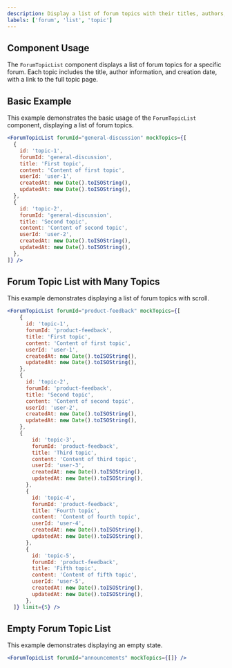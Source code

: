 ```yaml
---
description: Display a list of forum topics with their titles, authors, and creation dates. Link to the forum topic page.
labels: ['forum', 'list', 'topic']
---
```


## Component Usage

The `ForumTopicList` component displays a list of forum topics for a specific forum. Each topic includes the title, author information, and creation date, with a link to the full topic page.

## Basic Example

This example demonstrates the basic usage of the `ForumTopicList` component, displaying a list of forum topics.

```jsx
<ForumTopicList forumId="general-discussion" mockTopics={[
  {
    id: 'topic-1',
    forumId: 'general-discussion',
    title: 'First topic',
    content: 'Content of first topic',
    userId: 'user-1',
    createdAt: new Date().toISOString(),
    updatedAt: new Date().toISOString(),
  },
  {
    id: 'topic-2',
    forumId: 'general-discussion',
    title: 'Second topic',
    content: 'Content of second topic',
    userId: 'user-2',
    createdAt: new Date().toISOString(),
    updatedAt: new Date().toISOString(),
  },
]} />
```

## Forum Topic List with Many Topics

This example demonstrates displaying a list of forum topics with scroll.

```jsx
<ForumTopicList forumId="product-feedback" mockTopics={[
    {
      id: 'topic-1',
      forumId: 'product-feedback',
      title: 'First topic',
      content: 'Content of first topic',
      userId: 'user-1',
      createdAt: new Date().toISOString(),
      updatedAt: new Date().toISOString(),
    },
    {
      id: 'topic-2',
      forumId: 'product-feedback',
      title: 'Second topic',
      content: 'Content of second topic',
      userId: 'user-2',
      createdAt: new Date().toISOString(),
      updatedAt: new Date().toISOString(),
    },
    {
        id: 'topic-3',
        forumId: 'product-feedback',
        title: 'Third topic',
        content: 'Content of third topic',
        userId: 'user-3',
        createdAt: new Date().toISOString(),
        updatedAt: new Date().toISOString(),
      },
      {
        id: 'topic-4',
        forumId: 'product-feedback',
        title: 'Fourth topic',
        content: 'Content of fourth topic',
        userId: 'user-4',
        createdAt: new Date().toISOString(),
        updatedAt: new Date().toISOString(),
      },
      {
        id: 'topic-5',
        forumId: 'product-feedback',
        title: 'Fifth topic',
        content: 'Content of fifth topic',
        userId: 'user-5',
        createdAt: new Date().toISOString(),
        updatedAt: new Date().toISOString(),
      },
  ]} limit={5} />
```

## Empty Forum Topic List

This example demonstrates displaying an empty state.

```jsx
<ForumTopicList forumId="announcements" mockTopics={[]} />